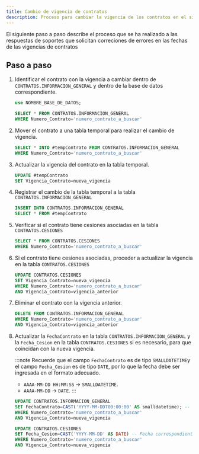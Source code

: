 ```yaml
---
title: Cambio de vigencia de contratos
description: Proceso para cambiar la vigencia de los contratos en el sistema INTEGRA
---
```



El siguiente paso a paso describe el proceso que se ha realizado a las respuestas de soportes que solicitan correciones de errores en las fechas de las vigencias de contratos

## Paso a paso
<Steps>

1. Identificar el contrato con la vigencia a cambiar dentro de `CONTRATOS.INFORMACION_GENERAL` y dentro de la base de datos correspondiente.

    ```sql
    use NOMBRE_BASE_DE_DATOS;

    SELECT * FROM CONTRATOS.INFORMACION_GENERAL 
    WHERE Numero_Contrato='numero_contrato_a_buscar'
    ```

2. Mover el contrato a una tabla temporal para realizar el cambio de vigencia.

    ```sql
    SELECT * INTO #tempContrato FROM CONTRATOS.INFORMACION_GENERAL 
    WHERE Numero_Contrato='numero_contrato_a_buscar'
    ```
3. Actualizar la vigencia del contrato en la tabla temporal.

    ```sql
    UPDATE #tempContrato
    SET Vigencia_Contrato=nueva_vigencia
    ```
4. Registrar el cambio de la tabla temporal a la tabla `CONTRATOS.INFORMACION_GENERAL`

    ```sql
    INSERT INTO CONTRATOS.INFORMACION_GENERAL
    SELECT * FROM #tempContrato 
    ```
5. Verificar si el contrato tiene cesiones asociadas en la tabla `CONTRATOS.CESIONES`

    ```sql
    SELECT * FROM CONTRATOS.CESIONES 
    WHERE Numero_Contrato='numero_contrato_a_buscar'
    ```
6. Si el contrato tiene cesiones asociadas, proceder a actualizar la vigencia en la tabla `CONTRATOS.CESIONES`

    ```sql
    UPDATE CONTRATOS.CESIONES
    SET Vigencia_Contrato=nueva_vigencia
    WHERE Numero_Contrato='numero_contrato_a_buscar'
    AND Vigencia_Contrato=vigencia_anterior
    ```

7. Eliminar el contrato con la vigencia anterior.

    ```sql
    DELETE FROM CONTRATOS.INFORMACION_GENERAL 
    WHERE Numero_Contrato='numero_contrato_a_buscar' 
    AND Vigencia_Contrato=vigencia_anterior
    ```

8. Actualizar la `FechaContrato` en la tabla `CONTRATOS.INFORMACION_GENERAL` y la `Fecha_Cesion`
    en la tabla `CONTRATOS.CESIONES` si es necesario, para que coincidan con la nueva vigencia.

    :::note
    Recuerde que el campo `FechaContrato` es de tipo `SMALLDATETIME`y el campo `Fecha_Cesion` es de tipo `DATE`, por lo que la fecha debe ser ingresada en el formato adecuado.
    
    - `AAAA-MM-DD HH:MM:SS` → `SMALLDATETIME`.
    - `AAAA-MM-DD` → `DATE`.
    :::

    ```sql
    UPDATE CONTRATOS.INFORMACION_GENERAL
    SET FechaContrato=CAST('YYYY-MM-DDT00:00:00' AS smalldatetime); -- Fecha correspondiente a la nueva vigencia
    WHERE Numero_Contrato='numero_contrato_a_buscar'
    AND Vigencia_Contrato=nueva_vigencia

    UPDATE CONTRATOS.CESIONES
    SET Fecha_Cesion=CAST('YYYY-MM-DD' AS DATE) -- Fecha correspondiente a la nueva vigencia
    WHERE Numero_Contrato='numero_contrato_a_buscar'
    AND Vigencia_Contrato=nueva_vigencia
    ```

   

</Steps>
